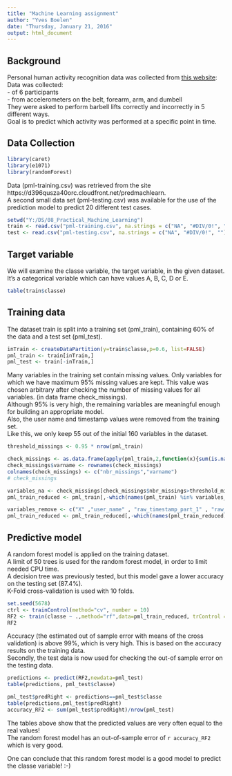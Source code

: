 ```yaml
---
title: "Machine Learning assignment"
author: "Yves Boelen"
date: "Thursday, January 21, 2016"
output: html_document
---
```


## Background  

Personal human activity recognition data was collected from [this website](http://groupware.les.inf.puc-rio.br/har):   
Data was collected:  
 - of 6 participants  
 - from accelerometers on the belt, forearm, arm, and dumbell   
They were asked to perform barbell lifts correctly and incorrectly in 5 different ways.  
Goal is to predict which activity was performed at a specific point in time.  

## Data Collection  

```r
library(caret)
library(e1071)
library(randomForest)
```

Data (pml-training.csv) was retrieved from the site https://d396qusza40orc.cloudfront.net/predmachlearn.  
A second small data set (pml-testing.csv) was available for the use of the prediction model to predict 20 different test cases. 

```r
setwd("Y:/DS/08_Practical_Machine_Learning")
train <- read.csv("pml-training.csv", na.strings = c("NA", "#DIV/0!", ""), stringsAsFactors=FALSE)
test <- read.csv("pml-testing.csv", na.strings = c("NA", "#DIV/0!", ""), stringsAsFactors=FALSE)
```

## Target variable   

We will examine the classe variable, the target variable, in the given dataset.
It's a categorical variable which can have values A, B, C, D or E.

```r
table(train$classe)
```

## Training data  

The dataset train is split into a training set (pml_train), containing 60% of the data and a test set (pml_test).  

```r
inTrain <- createDataPartition(y=train$classe,p=0.6, list=FALSE)
pml_train <- train[inTrain,]
pml_test <- train[-inTrain,]
```

Many variables in the training set contain missing values. Only variables for which we have maximum 95% missing values are kept. This value was chosen arbitrary after checking the number of missing values for all variables. (in  data frame check_missings).   
Although 95% is very high, the remaining variables are meaningful enough for building an appropriate model.  
Also, the user name and timestamp values were removed from the training set.  
Like this, we only keep 55 out of the initial 160 variables in the dataset.  


```r
threshold_missings <- 0.95 * nrow(pml_train)

check_missings <- as.data.frame(apply(pml_train,2,function(x){sum(is.na(x))}))
check_missings$varname <- rownames(check_missings)
colnames(check_missings) <- c("nbr_missings","varname")
# check_missings

variables_na <- check_missings[check_missings$nbr_missings>threshold_missings,2]
pml_train_reduced <- pml_train[,-which(names(pml_train) %in% variables_na)]

variables_remove <- c("X" ,"user_name" , "raw_timestamp_part_1" , "raw_timestamp_part_2" , "cvtd_timestamp" )
pml_train_reduced <- pml_train_reduced[,-which(names(pml_train_reduced) %in% variables_remove)]
```

## Predictive model   

A random forest model is applied on the training dataset.  
A limit of 50 trees is used for the random forest model, in order to limit needed CPU time.  
A decision tree was previously tested, but this model gave a lower accuracy on the testing set (87.4%).  
K-Fold cross-validation is used with 10 folds.  

```r
set.seed(5678)
ctrl <- trainControl(method="cv", number = 10)
RF2 <- train(classe ~ .,method="rf",data=pml_train_reduced, trControl = ctrl, ntree=50)
RF2
```

Accuracy (the estimated out of sample error with means of the cross validation) is above 99%, which is very high. 
This is based on the accuracy results on the training data.  
Secondly, the test data is now used for checking the out-of sample error on the testing data. 

```r
predictions <- predict(RF2,newdata=pml_test)
table(predictions, pml_test$classe)

pml_test$predRight <- predictions==pml_test$classe
table(predictions,pml_test$predRight)
accuracy_RF2 <- sum(pml_test$predRight)/nrow(pml_test)
```

The tables above show that the predicted values are very often equal to the real values!  
The random forest model has an out-of-sample error of `r accuracy_RF2` which is very good.  

One can conclude that this random forest model is a good model to predict the classe variable! :-)
